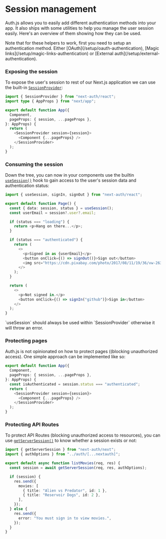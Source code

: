 
# Session management

Auth.js allows you to easily add different authentication methods into your app. It also ships with some utilities to help you manage the user session easily. Here's an overview of them showing how they can be used.

<Callout>
  Note that for these helpers to work, first you need to setup an authentication
  method. Either [OAuth](/setup/oauth-authentication), [Magic
  links](/setup/magic-links-authentication) or [External
  auth](/setup/external-authentication).
</Callout>

### Exposing the session

To expose the user's session to rest of our Next.js application we can use the built-in [`SessionProvider`]():

```ts filename="pages/_app.tsx"
import { SessionProvider } from "next-auth/react";
import type { AppProps } from "next/app";

export default function App({
  Component,
  pageProps: { session, ...pageProps },
}: AppProps) {
  return (
    <SessionProvider session={session}>
      <Component {...pageProps} />
    </SessionProvider>
  );
}
```

### Consuming the session

Down the tree, you can now in your components use the builtin [`useSession()`]() hook to gain access to the user's session data and authentication status:

```ts filename="pages/overview.tsx"
import { useSession, signIn, signOut } from "next-auth/react";

export default function Page() {
  const { data: session, status } = useSession();
  const userEmail = session?.user?.email;

  if (status === "loading") {
    return <p>Hang on there...</p>;
  }

  if (status === "authenticated") {
    return (
      <>
        <p>Signed in as {userEmail}</p>
        <button onClick={() => signOut()}>Sign out</button>
        <img src="https://cdn.pixabay.com/photo/2017/08/11/19/36/vw-2632486_1280.png" />
      </>
    );
  }

  return (
    <>
      <p>Not signed in.</p>
      <button onClick={() => signIn("github")}>Sign in</button>
    </>
  );
}
```

<Callout type="warning">
  `useSession` should always be used within `SessionProvider` otherwise it will
  throw an error.
</Callout>

### Protecting pages

Auth.js is not opinionated on how to protect pages ((blocking unauthorized access). One simple approach can be implemented like so:

```ts filename="_app.tsx"
export default function App({
  Component,
  pageProps: { session, ...pageProps },
}: AppProps) {
  const isAuthenticated = session.status === "authenticated";
  return (
    <SessionProvider session={session}>
      <Component {...pageProps} />
    </SessionProvider>
  );
}
```

### Protecting API Routes

To protect API Routes (blocking unauthorized access to resources), you can use [`getServerSession()`](https://next-auth.js.org/configuration/Next.js#getserversession) to know whether a session exists or not:

```ts filename="pages/api/movies/list.ts"
import { getServerSession } from "next-auth/next";
import { authOptions } from "../auth/[...nextauth]";

export default async function listMovies(req, res) {
  const session = await getServerSession(req, res, authOptions);

  if (session) {
    res.send({
      movies: [
        { title: "Alien vs Predator", id: 1 },
        { title: "Reservoir Dogs", id: 2 },
      ],
    });
  } else {
    res.send({
      error: "You must sign in to view movies.",
    });
  }
}
```
